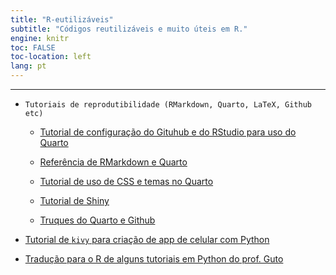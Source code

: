 ```yaml
---
title: "R-eutilizáveis"
subtitle: "Códigos reutilizáveis e muito úteis em R."
engine: knitr
toc: FALSE
toc-location: left
lang: pt
---
```


------------------------------------------------------------------------

-   `Tutoriais de reprodutibilidade (RMarkdown, Quarto, LaTeX, Github  etc)`

    -   [Tutorial de configuração do Gituhub e do RStudio para uso do Quarto](r-eutilizaveis/tutorial_integrar_github_rstudio.qmd)
    -   [Referência de RMarkdown e Quarto](r-eutilizaveis/tutorial_quarto.qmd)
    
        <!-- [Tutotial de uso de templates para revistas científicas da Elsevier](r-eutilizaveis/tutorial_template_elsevier.qmd) -->
        
    -   [Tutorial de uso de CSS e temas no Quarto](r-eutilizaveis/tutorial_css_temas.qmd)\
    -   [Tutorial de Shiny](r-eutilizaveis/tutorial_shiny.qmd)
    -   [Truques do Quarto e Github](r-eutilizaveis/truq_quarto.qmd)\

-   [Tutorial de `kivy` para criação de app de celular com Python](r-eutilizaveis/tutorial_kivy.qmd)

-   [Tradução para o R de alguns tutoriais em Python do prof. Guto](r-eutilizaveis/r_guto.qmd)
